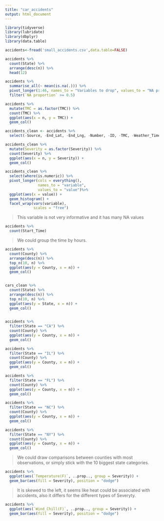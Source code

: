 ```yaml
---
title: "car_accidents"
output: html_document
---
```


```r
library(tidyverse)
library(lubridate)
library(dbplyr)
library(data.table)
```


```r
accidents<-fread('small_accidents.csv',data.table=FALSE)
```



```r
accidents %>% 
  count(State) %>% 
  arrange(desc(n)) %>% 
  head(12)
```

```r
accidents %>%
  summarise_all(~ mean(is.na(.))) %>% 
  pivot_longer(1:46, names_to = "Variables to drop", values_to = "NA proportion") %>% 
  filter(`NA proportion` >= 0.5)

```

```r
accidents %>% 
  mutate(TMC = as.factor(TMC)) %>% 
  count(TMC) %>% 
  ggplot(aes(x = n, y = TMC)) +
  geom_col()
```


```r
accidents_clean <- accidents %>% 
  select(-Source, -End_Lat, -End_Lng, -Number, -ID, -TMC, -Weather_Timestamp, -Airport_Code,-Timezone) 
```

```r
accidents_clean %>% 
  mutate(Severity = as.factor(Severity)) %>% 
  count(Severity) %>% 
  ggplot(aes(x = n, y = Severity)) +
  geom_col()
```


```r
accidents_clean %>% 
  select(where(is.numeric)) %>% 
  pivot_longer(cols = everything(),
               names_to = "variable", 
               values_to = "value")%>% 
  ggplot(aes(x = value)) +
  geom_histogram() +
  facet_wrap(vars(variable), 
             scales = "free")
```


>This variable is not very informative and it has many NA values


```r
accidents %>%
  count(Start_Time) 

```
>We could group the time by hours. 


```r
accidents %>%
  count(County) %>%
  arrange(desc(n)) %>% 
  top_n(10, n) %>% 
  ggplot(aes(y = County, x = n)) +
  geom_col()
  
```

```r
cars_clean %>%
  count(State) %>%
  arrange(desc(n)) %>% 
  top_n(10, n) %>% 
  ggplot(aes(y = State, x = n)) +
  geom_col()
  
```


```r
accidents %>%
  filter(State == "CA") %>% 
  count(County) %>%
  ggplot(aes(y = County, x = n)) +
  geom_col()
```


```r
accidents %>%
  filter(State == "IL") %>% 
  count(County) %>%
  ggplot(aes(y = County, x = n)) +
  geom_col()
```

```r
accidents %>%
  filter(State == "FL") %>% 
  count(County) %>%
  ggplot(aes(y = County, x = n)) +
  geom_col()
```

```r
accidents %>%
  filter(State == "NC") %>% 
  count(County) %>%
  ggplot(aes(y = County, x = n)) +
  geom_col()
```


```r
accidents %>%
  filter(State == "NY") %>% 
  count(County) %>%
  ggplot(aes(y = County, x = n)) +
  geom_col()
```

>We could draw comparisons between counties with most observations, or simply stick with the 10 biggest state categories. 


```r
accidents %>%
  ggplot(aes(`Temperature(F)`, ..prop.., group = Severity)) +
  geom_bar(aes(fill = Severity), position = "dodge") 
```

>It is skewed to the left, it seems like heat could be associated with accidents, also it differs for the different types of Severyty. 

```r
accidents %>%
  ggplot(aes(`Wind_Chill(F)`, ..prop.., group = Severity)) +
  geom_bar(aes(fill = Severity), position = "dodge") 
```

